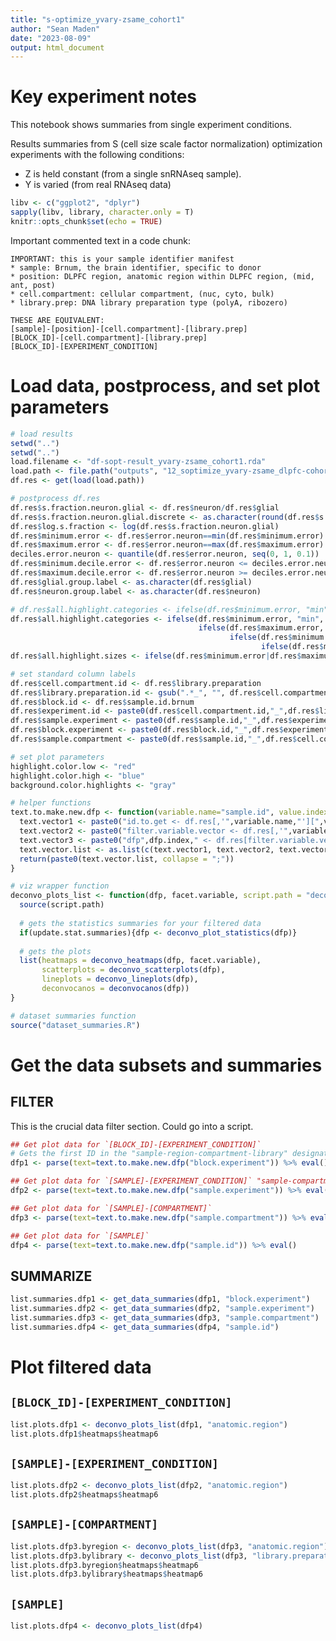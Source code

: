 ```yaml
---
title: "s-optimize_yvary-zsame_cohort1"
author: "Sean Maden"
date: "2023-08-09"
output: html_document
---
```


# Key experiment notes

This notebook shows summaries from single experiment conditions.

Results summaries from S (cell size scale factor normalization) optimization 
experiments with the following conditions:

* Z is held constant (from a single snRNAseq sample).
* Y is varied (from real RNAseq data)

```r
libv <- c("ggplot2", "dplyr")
sapply(libv, library, character.only = T)
knitr::opts_chunk$set(echo = TRUE)
```

Important commented text in a code chunk:

```
IMPORTANT: this is your sample identifier manifest
* sample: Brnum, the brain identifier, specific to donor
* position: DLPFC region, anatomic region within DLPFC region, (mid, ant, post)
* cell.compartment: cellular compartment, (nuc, cyto, bulk)
* library.prep: DNA library preparation type (polyA, ribozero)

THESE ARE EQUIVALENT:
[sample]-[position]-[cell.compartment]-[library.prep]
[BLOCK_ID]-[cell.compartment]-[library.prep]
[BLOCK_ID]-[EXPERIMENT_CONDITION]
```

# Load data, postprocess, and set plot parameters

```r
# load results
setwd("..")
setwd("..")
load.filename <- "df-sopt-result_yvary-zsame_cohort1.rda"
load.path <- file.path("outputs", "12_soptimize_yvary-zsame_dlpfc-cohort1", load.filename)
df.res <- get(load(load.path))

# postprocess df.res
df.res$s.fraction.neuron.glial <- df.res$neuron/df.res$glial
df.res$s.fraction.neuron.glial.discrete <- as.character(round(df.res$s.fraction.neuron.glial, 2))
df.res$log.s.fraction <- log(df.res$s.fraction.neuron.glial)
df.res$minimum.error <- df.res$error.neuron==min(df.res$minimum.error)
df.res$maximum.error <- df.res$error.neuron==max(df.res$maximum.error)
deciles.error.neuron <- quantile(df.res$error.neuron, seq(0, 1, 0.1))
df.res$minimum.decile.error <- df.res$error.neuron <= deciles.error.neuron[2]
df.res$maximum.decile.error <- df.res$error.neuron >= deciles.error.neuron[9]
df.res$glial.group.label <- as.character(df.res$glial)
df.res$neuron.group.label <- as.character(df.res$neuron)

# df.res$all.highlight.categories <- ifelse(df.res$minimum.error, "min",ifelse(,,ifelse(,,ifelse())))
df.res$all.highlight.categories <- ifelse(df.res$minimum.error, "min", 
                                          ifelse(df.res$maximum.error, "max", 
                                                 ifelse(df.res$minimum.decile.error, "min.dec", 
                                                        ifelse(df.res$maximum.decile.error, "max.dec", "mid"))))
df.res$all.highlight.sizes <- ifelse(df.res$minimum.error|df.res$maximum.error, "min/max", "min.dec/max.dec/mid")

# set standard column labels
df.res$cell.compartment.id <- df.res$library.preparation
df.res$library.preparation.id <- gsub(".*_", "", df.res$cell.compartment)
df.res$block.id <- df.res$sample.id.brnum
df.res$experiment.id <- paste0(df.res$cell.compartment.id,"_",df.res$library.preparation.id)
df.res$sample.experiment <- paste0(df.res$sample.id,"_",df.res$experiment.id)
df.res$block.experiment <- paste0(df.res$block.id,"_",df.res$experiment.id)
df.res$sample.compartment <- paste0(df.res$sample.id,"_",df.res$cell.compartment.id)

# set plot parameters
highlight.color.low <- "red"
highlight.color.high <- "blue"
background.color.highlights <- "gray"

# helper functions
text.to.make.new.dfp <- function(variable.name="sample.id", value.index=1, dfp.index=1){
  text.vector1 <- paste0("id.to.get <- df.res[,'",variable.name,"'][",value.index,"]")
  text.vector2 <- paste0("filter.variable.vector <- df.res[,'",variable.name,"']==id.to.get")
  text.vector3 <- paste0("dfp",dfp.index," <- df.res[filter.variable.vector,]")
  text.vector.list <- as.list(c(text.vector1, text.vector2, text.vector3))
  return(paste0(text.vector.list, collapse = ";"))
}
```

```r
# viz wrapper function
deconvo_plots_list <- function(dfp, facet.variable, script.path = "deconvo_plots.R", update.stat.summaries = TRUE){
  source(script.path)
  
  # gets the statistics summaries for your filtered data
  if(update.stat.summaries){dfp <- deconvo_plot_statistics(dfp)}
  
  # gets the plots
  list(heatmaps = deconvo_heatmaps(dfp, facet.variable),
       scatterplots = deconvo_scatterplots(dfp),
       lineplots = deconvo_lineplots(dfp),
       deconvocanos = deconvocanos(dfp))
}

# dataset summaries function
source("dataset_summaries.R")
```

# Get the data subsets and summaries

## FILTER

This is the crucial data filter section. Could go into a script.

```r
## Get plot data for `[BLOCK_ID]-[EXPERIMENT_CONDITION]`
# Gets the first ID in the "sample-region-compartment-library" designation, saves as `dfp1`.
dfp1 <- parse(text=text.to.make.new.dfp("block.experiment")) %>% eval()

## Get plot data for `[SAMPLE]-[EXPERIMENT_CONDITION]` "sample-compartment-library" as
dfp2 <- parse(text=text.to.make.new.dfp("sample.experiment")) %>% eval()

## Get plot data for `[SAMPLE]-[COMPARTMENT]`
dfp3 <- parse(text=text.to.make.new.dfp("sample.compartment")) %>% eval()

## Get plot data for `[SAMPLE]`
dfp4 <- parse(text=text.to.make.new.dfp("sample.id")) %>% eval()
```

## SUMMARIZE

```r
list.summaries.dfp1 <- get_data_summaries(dfp1, "block.experiment")
list.summaries.dfp2 <- get_data_summaries(dfp2, "sample.experiment")
list.summaries.dfp3 <- get_data_summaries(dfp3, "sample.compartment")
list.summaries.dfp4 <- get_data_summaries(dfp4, "sample.id")
```

# Plot filtered data

## `[BLOCK_ID]-[EXPERIMENT_CONDITION]`

```r
list.plots.dfp1 <- deconvo_plots_list(dfp1, "anatomic.region")
list.plots.dfp1$heatmaps$heatmap6
```

## `[SAMPLE]-[EXPERIMENT_CONDITION]`

```r
list.plots.dfp2 <- deconvo_plots_list(dfp2, "anatomic.region")
list.plots.dfp2$heatmaps$heatmap6
```

## `[SAMPLE]-[COMPARTMENT]`

```r
list.plots.dfp3.byregion <- deconvo_plots_list(dfp3, "anatomic.region")
list.plots.dfp3.bylibrary <- deconvo_plots_list(dfp3, "library.preparation")
list.plots.dfp3.byregion$heatmaps$heatmap6
list.plots.dfp3.bylibrary$heatmaps$heatmap6
```

## `[SAMPLE]`

```r
list.plots.dfp4 <- deconvo_plots_list(dfp4)
```


